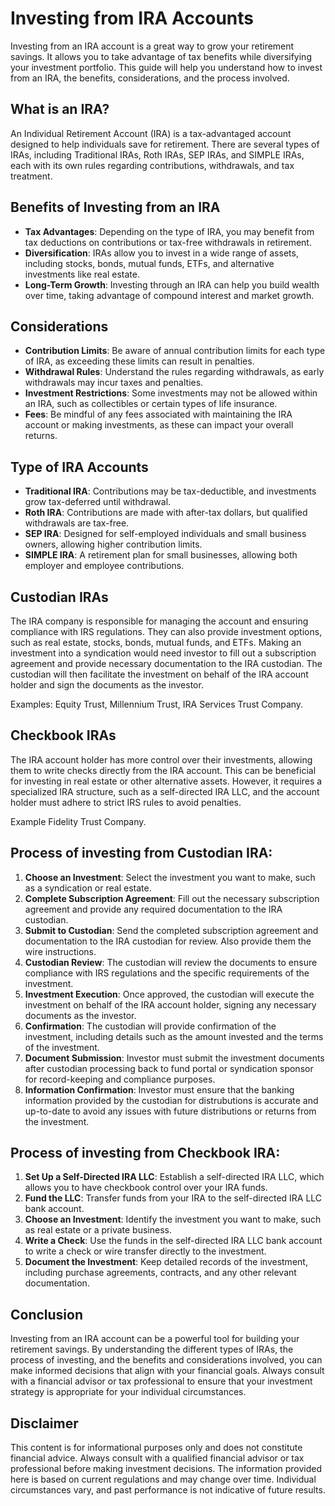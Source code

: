 # Investing from IRA Accounts

Investing from an IRA account is a great way to grow your retirement savings. It allows you to take advantage of tax benefits while diversifying your investment portfolio. This guide will help you understand how to invest from an IRA, the benefits, considerations, and the process involved.

## What is an IRA?
An Individual Retirement Account (IRA) is a tax-advantaged account designed to help individuals save for retirement. There are several types of IRAs, including Traditional IRAs, Roth IRAs, SEP IRAs, and SIMPLE IRAs, each with its own rules regarding contributions, withdrawals, and tax treatment.

## Benefits of Investing from an IRA
- **Tax Advantages**: Depending on the type of IRA, you may benefit from tax deductions on contributions or tax-free withdrawals in retirement.
- **Diversification**: IRAs allow you to invest in a wide range of assets, including stocks, bonds, mutual funds, ETFs, and alternative investments like real estate.
- **Long-Term Growth**: Investing through an IRA can help you build wealth over time, taking advantage of compound interest and market growth.

## Considerations
- **Contribution Limits**: Be aware of annual contribution limits for each type of IRA, as exceeding these limits can result in penalties.
- **Withdrawal Rules**: Understand the rules regarding withdrawals, as early withdrawals may incur taxes and penalties.
- **Investment Restrictions**: Some investments may not be allowed within an IRA, such as collectibles or certain types of life insurance.
- **Fees**: Be mindful of any fees associated with maintaining the IRA account or making investments, as these can impact your overall returns.

## Type of IRA Accounts
- **Traditional IRA**: Contributions may be tax-deductible, and investments grow tax-deferred until withdrawal.
- **Roth IRA**: Contributions are made with after-tax dollars, but qualified withdrawals are tax-free.
- **SEP IRA**: Designed for self-employed individuals and small business owners, allowing higher contribution limits.
- **SIMPLE IRA**: A retirement plan for small businesses, allowing both employer and employee contributions.

## Custodian IRAs 
The IRA company is responsible for managing the account and ensuring compliance with IRS regulations. They can also provide investment options, such as real estate, stocks, bonds, mutual funds, and ETFs.
Making an investment into a syndication would need investor to fill out a subscription agreement and provide necessary documentation to the IRA custodian. The custodian will then facilitate the investment on behalf of the IRA account holder and sign the documents as the investor.

Examples: Equity Trust, Millennium Trust, IRA Services Trust Company.

## Checkbook IRAs
The IRA account holder has more control over their investments, allowing them to write checks directly from the IRA account. This can be beneficial for investing in real estate or other alternative assets.
However, it requires a specialized IRA structure, such as a self-directed IRA LLC, and the account holder must adhere to strict IRS rules to avoid penalties.

Example Fidelity Trust Company.

## Process of investing from Custodian IRA:
1. **Choose an Investment**: Select the investment you want to make, such as a syndication or real estate.
2. **Complete Subscription Agreement**: Fill out the necessary subscription agreement and provide any required documentation to the IRA custodian.
3. **Submit to Custodian**: Send the completed subscription agreement and documentation to the IRA custodian for review. Also provide them the wire instructions.
4. **Custodian Review**: The custodian will review the documents to ensure compliance with IRS regulations and the specific requirements of the investment.
5. **Investment Execution**: Once approved, the custodian will execute the investment on behalf of the IRA account holder, signing any necessary documents as the investor.
6. **Confirmation**: The custodian will provide confirmation of the investment, including details such as the amount invested and the terms of the investment.
7. **Document Submission**: Investor must submit the investment documents after custodian processing back to fund portal or syndication sponsor for record-keeping and compliance purposes.
8. **Information Confirmation**: Investor must ensure that the banking information provided by the custodian for distrubutions is accurate and up-to-date to avoid any issues with future distributions or returns from the investment.

## Process of investing from Checkbook IRA:
1. **Set Up a Self-Directed IRA LLC**: Establish a self-directed IRA LLC, which allows you to have checkbook control over your IRA funds.
2. **Fund the LLC**: Transfer funds from your IRA to the self-directed IRA LLC bank account.
3. **Choose an Investment**: Identify the investment you want to make, such as real estate or a private business.
4. **Write a Check**: Use the funds in the self-directed IRA LLC bank account to write a check or wire transfer directly to the investment.
5. **Document the Investment**: Keep detailed records of the investment, including purchase agreements, contracts, and any other relevant documentation.

## Conclusion
Investing from an IRA account can be a powerful tool for building your retirement savings. By understanding the different types of IRAs, the process of investing, and the benefits and considerations involved, you can make informed decisions that align with your financial goals. Always consult with a financial advisor or tax professional to ensure that your investment strategy is appropriate for your individual circumstances.
## Disclaimer
This content is for informational purposes only and does not constitute financial advice. Always consult with a qualified financial advisor or tax professional before making investment decisions. The information provided here is based on current regulations and may change over time. Individual circumstances vary, and past performance is not indicative of future results.
